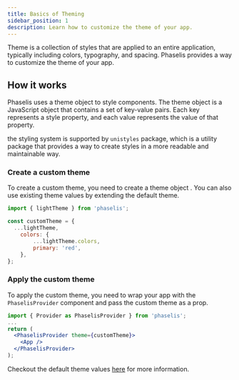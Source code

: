 ```yaml
---
title: Basics of Theming
sidebar_position: 1
description: Learn how to customize the theme of your app.
---
```


Theme is a collection of styles that are applied to an entire application, typically including colors, typography, and spacing. Phaselis provides a way to customize the theme of your app.

## How it works 

Phaselis uses a theme object to style components. The theme object is a JavaScript object that contains a set of key-value pairs. Each key represents a style property, and each value represents the value of that property.

the styling system is supported by `unistyles` package, which is a utility package that provides a way to create styles in a more readable and maintainable way.

### Create a custom theme

To create a custom theme, you need to create a theme object . You can also use existing theme values by extending the default theme.

```jsx
import { lightTheme } from 'phaselis';

const customTheme = {
  ...lightTheme,
    colors: {
        ...lightTheme.colors,
        primary: 'red',
    },
};
```

### Apply the custom theme

To apply the custom theme, you need to wrap your app with the `PhaselisProvider` component and pass the custom theme as a prop.

```jsx
import { Provider as PhaselisProvider } from 'phaselis';
...
return (
  <PhaselisProvider theme={customTheme}>
    <App />
  </PhaselisProvider>
);
```

Checkout the default theme values [here](https://github.com/ProtoYazilim/phaselis/blob/main/src/theme/lightTheme.tsx) for more information.
